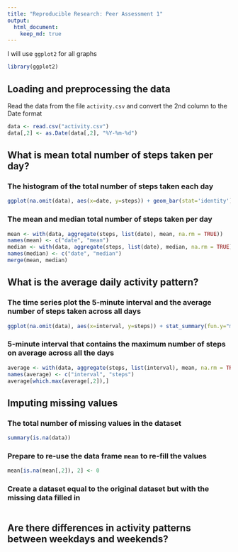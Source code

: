 ```yaml
---
title: "Reproducible Research: Peer Assessment 1"
output: 
  html_document:
    keep_md: true
---
```


I will use `ggplot2` for all graphs
```r
library(ggplot2)
```

## Loading and preprocessing the data

Read the data from the file `activity.csv` and convert the 2nd column to the Date format
```r
data <- read.csv("activity.csv")
data[,2] <- as.Date(data[,2], "%Y-%m-%d")
```

## What is mean total number of steps taken per day?

### The histogram of the total number of steps taken each day
```r
ggplot(na.omit(data), aes(x=date, y=steps)) + geom_bar(stat='identity')
```

### The **mean** and **median** total number of steps taken per day
```r
mean <- with(data, aggregate(steps, list(date), mean, na.rm = TRUE))
names(mean) <- c("date", "mean")
median <- with(data, aggregate(steps, list(date), median, na.rm = TRUE))
names(median) <- c("date", "median")
merge(mean, median)
```

## What is the average daily activity pattern?

### The time series plot the 5-minute interval and the average number of steps taken across all days
```r
ggplot(na.omit(data), aes(x=interval, y=steps)) + stat_summary(fun.y="mean", geom="line")
```

### 5-minute interval that contains the maximum number of steps on average across all the days
```r
average <- with(data, aggregate(steps, list(interval), mean, na.rm = TRUE))
names(average) <- c("interval", "steps")
average[which.max(average[,2]),]
```

## Imputing missing values

### The total number of missing values in the dataset
```r
summary(is.na(data))
```

### Prepare to re-use the data frame `mean` to re-fill the values
```r
mean[is.na(mean[,2]), 2] <- 0
```

### Create a dataset equal to the original dataset but with the missing data filled in
```r

```

## Are there differences in activity patterns between weekdays and weekends?
